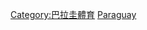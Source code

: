 {{Catnav|頁面分類|各種主題的頁面分類|按國家分類|各國體育|巴拉圭體育}}
{{Catnav|頁面分類|各種主題的頁面分類|按國家分類|各國體育|各國足球}}
{{Catnav|頁面分類|...|球類運動|足球|各國足球}}
{{Catnav|頁面分類|...|体育|各國體育|巴拉圭體育}}
{{Commons category|Association football in Paraguay}}

[[Category:巴拉圭體育|Category:巴拉圭體育]]
[[Category:南美洲各国足球|Paraguay]]